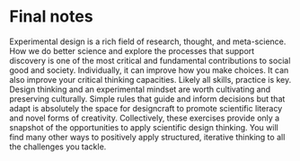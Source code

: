 # Final notes {#notes}

Experimental design is a rich field of research, thought, and meta-science. How we do better science and explore the processes that support discovery is one of the most critical and fundamental contributions to social good and society. Individually, it can improve how you make choices. It can also improve your critical thinking capacities. Likely all skills, practice is key. Design thinking and an experimental mindset are worth cultivating and preserving culturally. Simple rules that guide and inform decisions but that adapt is absolutely the space for designcraft to promote scientific literacy and novel forms of creativity.  Collectively, these exercises provide only a snapshot of the opportunities to apply scientific design thinking. You will find many other ways to positively apply structured, iterative thinking to all the challenges you tackle.   